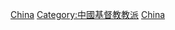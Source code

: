 {{Catmore}}

[[Category:亚洲基督教新教|China]]
[[Category:中國基督教教派|Category:中國基督教教派]]
[[Category:各国基督教新教|China]]